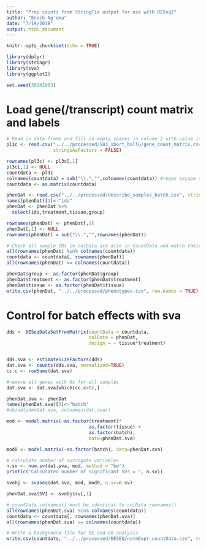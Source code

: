 ```yaml
---
title: "Prep counts from StringTie output for use with DESeq2"
author: "Enoch Ng'oma"
date: "7/19/2018"
output: html_document
---
```


```r
knitr::opts_chunk$set(echo = TRUE)

library(dplyr)
library(stringr)
library(sva)
library(ggplot2)

set.seed(38142903)
```

# Load gene(/transcript) count matrix and labels

```r
# Read in data frame and fill in empty spaces in column 2 with value in 1
pl3c <- read.csv("../../processed/S03_short_ballG/gene_count_matrix.csv", 
                 stringsAsFactors = FALSE)

rownames(pl3c) <- pl3c[,1]
pl3c[,1] <- NULL
countdata <- pl3c
colnames(countdata) = sub("\\.","",colnames(countdata)) #regex escape the escape
countdata <- as.matrix(countdata)

phenDat <- read.csv("../../processed/describe_samples_batch.csv", stringsAsFactors = FALSE)
names(phenDat)[1]<-"ids"
phenDat <- phenDat %>%
  select(ids,treatment,tissue,group)

rownames(phenDat) <- phenDat[,1]
phenDat[,1] <- NULL
rownames(phenDat) = sub("\\-","",rownames(phenDat)) 

# Check all sample IDs in colData are also in CountData and match their orders
all(rownames(phenDat) %in% colnames(countdata))
countdata <- countdata[, rownames(phenDat)]
all(rownames(phenDat) == colnames(countdata))

phenDat$group <- as.factor(phenDat$group)
phenDat$treatment <- as.factor(phenDat$treatment)
phenDat$tissue <- as.factor(phenDat$tissue)
write.csv(phenDat, "../../processed/phenotypes.csv", row.names = TRUE)
```

# Control for batch effects with sva

```r

dds <- DESeqDataSetFromMatrix(countData = countdata,
                              colData = phenDat, 
                              design = ~ tissue*treatment)


dds.sva <- estimateSizeFactors(dds)
dat.sva <- counts(dds.sva, normalized=TRUE)
cc.c <- rowSums(dat.sva)

#remove all genes with 0s for all samples
dat.sva <- dat.sva[which(cc.c>0),]

phenDat.sva <- phenDat
names(phenDat.sva)[3]<-"batch"
#cbind(phenDat.sva, colnames(dat.sva))

mod <- model.matrix(~as.factor(treatment)* 
                              as.factor(tissue) + 
                              as.factor(batch), 
                              data=phenDat.sva)

mod0 <- model.matrix(~as.factor(batch), data=phenDat.sva) 

# calculate number of surrogate variables
n.sv <- num.sv(dat.sva, mod, method = "be")
print(c("Calculated number of significant SVs = ", n.sv))

svobj <- svaseq(dat.sva, mod, mod0, n.sv=n.sv) 

phenDat.sva$SV1 <- svobj$sv[,1]

# countData colnames() must be identical to colData rownames()
all(rownames(phenDat.sva) %in% colnames(countdata))
countdata <- countdata[, rownames(phenDat.sva)]
all(rownames(phenDat.sva) == colnames(countdata))

# Write a background file for DE and GO analysis
write.csv(countdata, "../../processed/DESEQ/normExpr_countData.csv", row.names = FALSE)
```


